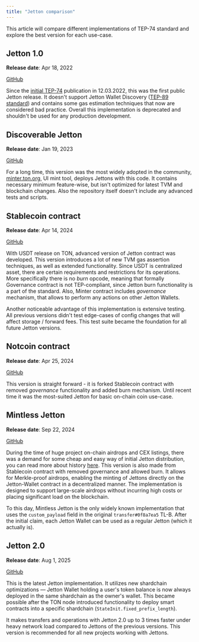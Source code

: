 ```yaml
---
title: "Jetton comparison"
---
```


This article will compare different implementations of TEP-74 standard and explore the best version for each use-case.

## Jetton 1.0

**Release date**: Apr 18, 2022

[GitHub](https://github.com/ton-blockchain/token-contract/commit/369ae089255edbd807eb499792a0a838c2e1b272)

Since the [initial TEP-74](https://github.com/ton-blockchain/TEPs/blob/master/text/0074-jettons-standard.md) publication in 12.03.2022, this was the first public Jetton release. It doesn't support Jetton Wallet Discovery ([TEP-89 standard](https://github.com/ton-blockchain/TEPs/blob/master/text/0089-jetton-wallet-discovery.md)) and contains some gas estimation techniques that now are considered bad practice. Overall this implementation is deprecated and shouldn't be used for any production development.

## Discoverable Jetton

**Release date**: Jan 19, 2023

[GitHub](https://github.com/ton-blockchain/token-contract/commit/f2253cb0f0e1ae0974d7dc0cef3a62cb6e19f806)

For a long time, this version was the most widely adopted in the community, [minter.ton.org](https://minter.ton.org/), UI mint tool, deploys Jettons with this code. It contains necessary minimum feature-wise, but isn't optimized for latest TVM and blockchain changes. Also the repository itself doesn't include any advanced tests and scripts.

## Stablecoin contract

**Release date**: Apr 14, 2024

[GitHub](https://github.com/ton-blockchain/stablecoin-contract/commit/7a22416d4de61336616960473af391713e100d7b)

With USDT release on TON, advanced version of Jetton contract was developed. This version introduces a lot of new TVM gas assertion techniques, as well as extended functionality. Since USDT is centralized asset, there are certain requirements and restrictions for its operations. More specifically there is no *burn* opcode, meaning that formally Governance contract is not TEP-compliant, since Jetton burn functionality is a part of the standard. Also, Minter contract includes *governance* mechanism, that allows to perform any actions on other Jetton Wallets.

Another noticeable advantage of this implementation is extensive testing. All previous versions didn't test edge-cases of config changes that will affect storage / forward fees. This test suite became the foundation for all future Jetton versions.

## Notcoin contract

**Release date**: Apr 25, 2024

[GitHub](https://github.com/OpenBuilders/notcoin-contract/commit/c9992514b71f1775cec5df49fbea31a85ddd87f9)

This version is straight forward - it is forked Stablecoin contract with removed *governance* functionality and added burn mechanism. Until recent time it was the most-suited Jetton for basic on-chain coin use-case.

## Mintless Jetton

**Release date**: Sep 22, 2024

[GitHub](https://github.com/ton-blockchain/mintless-jetton-contract/commit/77763e6b2df6cf96b0840c7306844751200ff046)

During the time of huge project on-chain airdrops and CEX listings, there was a demand for some cheap and easy way of initial Jetton distribution, you can read more about history [here](/standard/tokens/airdrop.mdx). This version is also made from Stablecoin contract with removed governance and allowed burn. It allows for Merkle-proof airdrops, enabling the minting of Jettons directly on the Jetton-Wallet contract in a decentralized manner. The implementation is designed to support large-scale airdrops without incurring high costs or placing significant load on the blockchain.

To this day, Mintless Jetton is the only widely known implementation that uses the `custom_payload` field in the original `transfer#0f8a7ea5` TL-B. After the initial claim, each Jetton Wallet can be used as a regular Jetton (which it actually is).

## Jetton 2.0

**Release date**: Aug 1, 2025

[GitHub](https://github.com/ton-blockchain/jetton-contract/commit/f2fb1fbb65d8e8ce6ec9f813f3e3dfab9268912a)

This is the latest Jetton implementation. It utilizes new shardchain optimizations — Jetton Wallet holding a user's token balance is now always deployed in the same shardchain as the owner's wallet. This became possible after the TON node introduced functionality to deploy smart contracts into a specific shardchain (`StateInit.fixed_prefix_length`).

It makes transfers and operations with Jetton 2.0 up to 3 times faster under heavy network load compared to Jettons of the previous versions. This version is recommended for all new projects working with Jettons.
